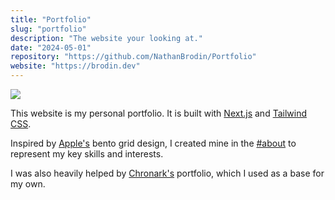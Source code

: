 ```yaml
---
title: "Portfolio"
slug: "portfolio"
description: "The website your looking at."
date: "2024-05-01"
repository: "https://github.com/NathanBrodin/Portfolio"
website: "https://brodin.dev"
---
```


[![](https://brodin.dev/og.png)](https://brodin.dev)

This website is my personal portfolio. It is built with [Next.js](https://nextjs.org) and [Tailwind CSS](https://tailwindcss.com).

Inspired by [Apple's](https://apple.com) bento grid design, I created mine in the [#about](/#about) to represent my key skills and interests.

I was also heavily helped by [Chronark's](https://chronark.dev) portfolio, which I used as a base for my own.
